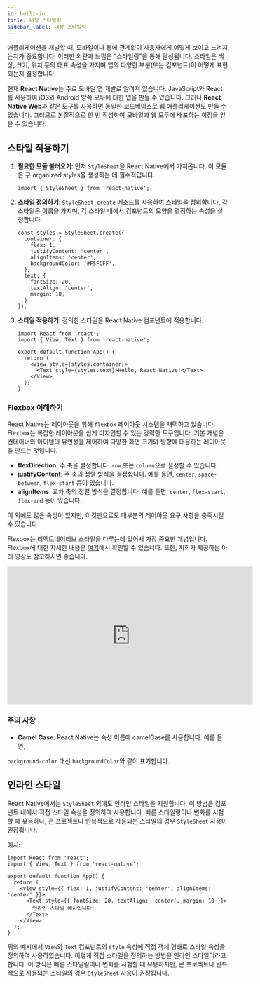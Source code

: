 ```yaml
---
id: built-in
title: 내장 스타일링
sidebar_label: 내장 스타일링
---
```



<AdFitMobileBanner
  unit="DAN-YpcHf9p49U5ykXi8"
  className="adfit-top-mobile"
/>

애플리케이션을 개발할 때, 모바일이나 웹에 관계없이 사용자에게 어떻게 보이고 느껴지는지가 중요합니다. 이러한 외관과 느낌은 "스타일링"을 통해 달성됩니다. 스타일은 색상, 크기, 위치 등의 대표 속성을 가지며 앱의 다양한 부분(또는 컴포넌트)이 어떻게 표현되는지 결정합니다.

현재 **React Native**는 주로 모바일 앱 개발로 알려져 있습니다. JavaScript와 React를 사용하여 iOS와 Android 양쪽 모두에 대한 앱을 만들 수 있습니다. 그러나 **React Native Web**과 같은 도구를 사용하면 동일한 코드베이스로 웹 애플리케이션도 만들 수 있습니다. 그러므로 본질적으로 한 번 작성하여 모바일과 웹 모두에 배포하는 이점을 얻을 수 있습니다.

## 스타일 적용하기

1. **필요한 모듈 불러오기**:
먼저 `StyleSheet`을 React Native에서 가져옵니다. 이 모듈은 구 organized styles을 생성하는 데 필수적입니다.
   ```tsx
   import { StyleSheet } from 'react-native';
   ```

2. **스타일 정의하기**:
`StyleSheet.create` 메소드를 사용하여 스타일을 정의합니다. 각 스타일은 이름을 가지며, 각 스타일 내에서 컴포넌트의 모양을 결정하는 속성을 설정합니다.
   ```tsx
   const styles = StyleSheet.create({
     container: {
       flex: 1,
       justifyContent: 'center',
       alignItems: 'center',
       backgroundColor: '#F5FCFF',
     },
     text: {
       fontSize: 20,
       textAlign: 'center',
       margin: 10,
     }
   });
   ```

3. **스타일 적용하기**:
   정의한 스타일을 React Native 컴포넌트에 적용합니다.
   ```tsx
   import React from 'react';
   import { View, Text } from 'react-native';
   
   export default function App() {
     return (
       <View style={styles.container}>
         <Text style={styles.text}>Hello, React Native!</Text>
       </View>
     );
   }
   ```

### Flexbox 이해하기

React Native는 레이아웃을 위해 `flexbox` 레이아웃 시스템을 채택하고 있습니다. Flexbox는 복잡한 레이아웃을 쉽게 디자인할 수 있는 강력한 도구입니다. 기본 개념은 컨테이너와 아이템의 유연성을 제어하여 다양한 화면 크기와 방향에 대응하는 레이아웃을 만드는 것입니다.

- **flexDirection**: 주 축을 설정합니다. `row` 또는 `column`으로 설정할 수 있습니다.
- **justifyContent**: 주 축의 정렬 방식을 결정합니다. 예를 들면, `center`, `space-between`, `flex-start` 등이 있습니다.
- **alignItems**: 교차 축의 정렬 방식을 결정합니다. 예를 들면, `center`, `flex-start`, `flex-end` 등이 있습니다.

이 외에도 많은 속성이 있지만, 이것만으로도 대부분의 레이아웃 요구 사항을 충족시킬 수 있습니다.

Flexbox는 리액트네이티브 스타일을 다루는데 있어서 가장 중요한 개념입니다. Flexbox에 대한 자세한 내용은 [여기](https://css-tricks.com/snippets/css/a-guide-to-flexbox/)에서 확인할 수 있습니다.
또한, 저희가 제공하는 아래 영상도 참고하시면 좋습니다.

<div class="video-container" style={{marginBottom: 8}}>
<iframe width="560" height="315" src="https://www.youtube.com/embed/07ioPW-VKd4?si=-mku-ztYHU2siXJx" frameborder="0" allow="accelerometer; autoplay; clipboard-write; encrypted-media; gyroscope; picture-in-picture; web-share" allowfullscreen></iframe>
</div>

### 주의 사항

- **Camel Case**: React Native는 속성 이름에 camelCase를 사용합니다. 예를 들면,

 `background-color` 대신 `backgroundColor`와 같이 표기합니다.

## 인라인 스타일

React Native에서는 `StyleSheet` 외에도 인라인 스타일을 지원합니다. 이 방법은 컴포넌트 내에서 직접 스타일 속성을 정의하여 사용합니다. 빠른 스타일링이나 변화를 시험할 때 유용하나, 큰 프로젝트나 반복적으로 사용되는 스타일의 경우 `StyleSheet` 사용이 권장됩니다.

예시:

```tsx
import React from 'react';
import { View, Text } from 'react-native';

export default function App() {
  return (
    <View style={{ flex: 1, justifyContent: 'center', alignItems: 'center' }}>
      <Text style={{ fontSize: 20, textAlign: 'center', margin: 10 }}>
        인라인 스타일 예시입니다!
      </Text>
    </View>
  );
}
```

위의 예시에서 `View`와 `Text` 컴포넌트의 `style` 속성에 직접 객체 형태로 스타일 속성을 정의하여 사용하였습니다. 이렇게 직접 스타일을 정의하는 방법을 인라인 스타일이라고 합니다.
이 방식은 빠른 스타일링이나 변화를 시험할 때 유용하지만, 큰 프로젝트나 반복적으로 사용되는 스타일의 경우 `StyleSheet` 사용이 권장됩니다.

<AdFitMobileBanner
  unit="DAN-weLLBNA8C31gpo1t"
  className="adfit-bottom-mobile"
/>

